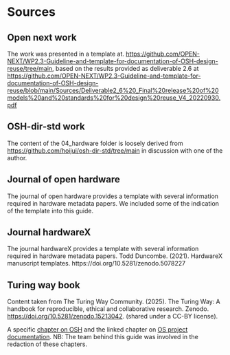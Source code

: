 # Sources

## Open next work {#sec-open-next-work}

The work was presented in a template at.
<https://github.com/OPEN-NEXT/WP2.3-Guideline-and-template-for-documentation-of-OSH-design-reuse/tree/main>, based on the results provided as deliverable 2.6 at <https://github.com/OPEN-NEXT/WP2.3-Guideline-and-template-for-documentation-of-OSH-design-reuse/blob/main/Sources/Deliverable2_6%20_Final%20release%20of%20models%20and%20standards%20for%20design%20reuse_V4_20220930.pdf>

## OSH-dir-std work

The content of the 04_hardware folder is loosely derived from <https://github.com/hoijui/osh-dir-std/tree/main> in discussion with one of the author.

## Journal of open hardware {#sec-journal-of-open-hardware}

The journal of open hardware provides a template with several information required in hardware metadata papers.
We included some of the indication of the template into this guide.

## Journal hardwareX {#sec-journal-hardwareX}

The journal hardwareX provides a template with several information required in hardware metadata papers. Todd Duncombe. (2021). HardwareX manuscript templates. https://doi.org/10.5281/zenodo.5078227

## Turing way book {#sec-source-turing}

Content taken from The Turing Way Community.
(2025).
The Turing Way: A handbook for reproducible, ethical and collaborative research.
Zenodo. 
<https://doi.org/10.5281/zenodo.15213042>. (shared under a CC-BY license).

A specific [chapter on OSH](https://book.the-turing-way.org/reproducible-research/open/open-hardware#what-is-the-source-of-open-source-hardware) and the linked chapter on [OS project documentation](https://book.the-turing-way.org/project-design/pd-overview/pd-overview-repro). 
NB: The team behind this guide was involved in the redaction of these chapters.

